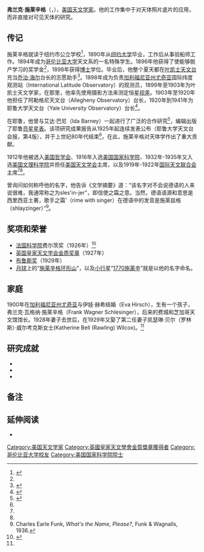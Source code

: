 {{Infobox scientist
|name              = 弗兰克·施莱辛格<br />Frank Schlesinger
|image             = 
|birth_date        = {{Birth date|1871|5|11}}
|birth_place       = {{USA}}[[紐約州|紐約州]][[纽约|纽约]]
|death_date        = {{Death date and age|1943|7|10|1871|5|11}}
|death_place       = {{USA}}[[康涅狄格州|康涅狄格州]]{{link-en|古萊姆|Old Lyme, Connecticut}}
|nationality       = {{USA}}
|field             = [[天文学|天文学]]
|work_institutions = [[叶凯士天文台|叶凯士天文台]]
|alma_mater        = [[哥伦比亚大学|哥伦比亚大学]]
|known_for         = [[耶鲁|耶鲁]][[亮星星表|亮星星表]]
|prizes            = 费尔茨奖（1926）<br>[[英国皇家天文学会金质奖章|英国皇家天文学会金质奖章]]（1927）<br/>[[布鲁斯奖|布鲁斯奖]] （1929）
}}
'''弗兰克·施莱辛格'''（{{lang-en|'''Frank Schlesinger'''}}，{{bd|1871年|5月11日|1943年|7月10日}}），[[美国|美国]][[天文学家|天文学家]]。他的工作集中于对天体照片底片的应用，而非直接对可见天体的研究。

==传记==
施莱辛格就读于纽约市公立学校<ref name=anb>{{Cite ANB|title=弗兰克·施莱辛格|author=Peggy Aldrich Kidwell}}</ref>，1890年从[[纽约大学|纽约大学]]毕业，工作后从事验船师工作。1894年成为[[哥伦比亚大学|哥伦比亚大学]]天文系的一名特殊学生。1896年他获得了使能够脱产学习的奖学金<ref name=anb/>，1898年获得[[博士|博士]]学位。毕业后，他整个夏天都在[[叶凯士天文台|叶凯士天文台]]充当[[乔治·海尔|乔治·海尔]]台长的志愿助手<ref name=dab>{{Cite DAB|title=弗兰克·施莱辛格|author=Peter van de Kamp|volume=Supplement Three 1941-1945|year=1973}}</ref>。1898年成为负责[[加利福尼亚州|加利福尼亚州]][[尤奇亚|尤奇亚]]国际纬度观测站（International Latitude Observatory）的观测员，1899年至1903年为叶凯士天文学家，在那里，他率先使用摄影方法来测定恒星[[视差|视差]]。1903年至1920年他担任了阿勒格尼天文台（Allegheny Observatory）台长，1920年到1941年为耶鲁大学天文台（Yale University Observatory）台长<ref>{{cite web | url=http://www.phys-astro.sonoma.edu/BruceMedalists/Schlesinger/ | title=The Bruce Medalists: Frank Schlesinger | publisher=phys-astro.sonoma.edu | date=2013-01-24 | accessdate=2013-06-13 | archive-date=2014-03-13 | archive-url=https://web.archive.org/web/20140313075926/http://www.phys-astro.sonoma.edu/BruceMedalists/Schlesinger/ | dead-url=yes }}</ref>。
 
在耶鲁，他曾与艾达·巴尼（Ida Barney）一起进行了广泛的合作研究<ref>{{cite web | url = http://www.aas.org/cswa/status/status_june1990.pdf | format = [[PDF|PDF]] | work = STATUS: The Committee on the Status of Women in Astronomy | publisher = [[American_Astronomical_Society|American Astronomical Society]] | date = June 1990 | title = Ida M. Barney, Ace Astrometrist | first = E. Dorrit | last1 = Hoffleit | authorlink = Ellen Dorrit Hoffleit | accessdate = 17 November 2012 | archive-url = https://web.archive.org/web/20160405131725/http://www.aas.org/cswa/status/status_june1990.pdf | archive-date = 2016-04-05 | dead-url = yes }}</ref>，编辑出版了耶鲁[[亮星星表|亮星星表]]。该项研究成果报告从1925年起连续发表公布（耶鲁大学天文台会报，第4版），并于上世纪80年代结束<ref name=anb/>，在此，施莱辛格对天体学作出了重大贡献。

1912年他被选入[[美国哲学会|美国哲学会]]、1916年入选[[美国国家科学院|美国国家科学院]]、1932年-1935年又入选[[美国文理科学院|美国文理科学院]]并担任[[美国天文学会|美国天文学会]]主席，以及1919年-1922年[[国际天文联合会|国际天文联合会]]主席<ref name=anb/><ref name=dab/>。

曾询问如何称呼他的名字，他告诉《文学摘要》道：“该名字对不会说德语的人来说很难，我通常称之为sles'in-jer"，即信使之霜之意。当然，德语语源和意思是西里西亚土著，歌手之霜'（rime with singer）在德语中的发音是施莱兹格（shlayzinger）”<ref>Charles Earle Funk, ''What's the Name, Please?'', Funk & Wagnalls, 1936.</ref>。

==奖项和荣誉==
*[[法国科学院|法国科学院]]费尔茨奖（1926年）<ref name=Popular1926>{{cite web | title = General Notes | journal = Popular Astronomy | volume = 35 | page = 242 | date = 1927 | URL = http://adsabs.harvard.edu/full/1927PA.....35..242.}}</ref>
*[[英国皇家天文学会金质奖章|英国皇家天文学会金质奖章]]（1927年）
*[[布鲁斯奖|布鲁斯奖]]（1929年）
*[[月球|月球]]上的“[[施莱辛格环形山|施莱辛格环形山]]”，以及[[小行星|小行星]]“[[小行星1770|1770施莱辛]]”就是以他的名字命名。

==家庭==
1900年在[[加利福尼亚州|加利福尼亚州]][[尤奇亚|尤奇亚]]与伊娃·赫希结婚（Eva Hirsch），生有一个孩子，弗兰克·瓦格纳·施莱辛格（Frank Wagner Schlesinger），后来的费城和芝加哥天文馆馆长。1928年妻子去世后，在1929年又娶了第二任妻子凯瑟琳·贝尔（罗林斯）·威尔考克斯女士(Katherine Bell (Rawling) Wilcox)。<ref name=dab/>

==研究成就==
* {{cite journal |first1=Ida |last1=Barney |authorlink1=Ida Barney |first2=Frank |last2=Schlesinger |title=照片位置上恒星颜色所显示的作用|journal=天文学杂志|volume=47 |date=1938|doi=10.1086/105478 }}
* {{cite journal |first1=Ida |last1=Barney |first2=Frank |last2=Schlesinger |title=
有关奥尔巴尼天体表中自行的准确性|journal=天文学杂志|volume=48 |date=1939|doi=10.1086/105546 }}
* {{cite journal |first1=Ida |last1=Barney |first2=Frank |last2=Schlesinger |title=带有耶鲁大学摄影星表帮助的新减薄天体摄影底片|journal=天文学杂志|volume=49 |date=1940|doi=10.1086/105625 }}

==备注==
{{reflist}}

==延伸阅读==
*{{cite journal |work=天文学家传记百科全书 |last=Hockey |first=Thomas |date=2009 |publisher=[[施普林格出版社|施普林格出版社]] |isbn=978-0-387-31022-0 |accessdate=August 22, 2012 |url=http://www.springerreference.com/docs/html/chapterdbid/59236.html |title=弗兰克·施莱辛格 |journal= |archive-date=2014-05-02 |archive-url=https://web.archive.org/web/20140502153407/http://www.springerreference.com/docs/html/chapterdbid/59236.html |dead-url=no }}{{subscription}}

{{美国天文学会会长}}
{{英国皇家天文学会金质奖章获得者}}
{{Authority control}}

{{DEFAULTSORT:Schlesinger, Frank}}
[[Category:美国天文学家|Category:美国天文学家]]
[[Category:英國皇家天文學會金質獎章獲得者|Category:英國皇家天文學會金質獎章獲得者]]
[[Category:哥伦比亚大学校友|Category:哥伦比亚大学校友]]
[[Category:美国国家科学院院士|Category:美国国家科学院院士]]
